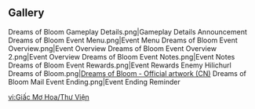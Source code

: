 {{EventTabs}}
==Gallery==
<gallery>
Dreams of Bloom Gameplay Details.png|Gameplay Details Announcement
Dreams of Bloom Event Menu.png|Event Menu
Dreams of Bloom Event Overview.png|Event Overview
Dreams of Bloom Event Overview 2.png|Event Overview
Dreams of Bloom Event Notes.png|Event Notes
Dreams of Bloom Event Rewards.png|Event Rewards
Enemy Hilichurl Dreams of Bloom.png|[https://bbs.mihoyo.com/ys/article/11981705 Dreams of Bloom - Official artwork (CN)] <!-- 2021-11-15-->
Dreams of Bloom Mail Event Ending.png|Event Ending Reminder
</gallery>

[[vi:Giấc Mơ Hoa/Thư Viện]]